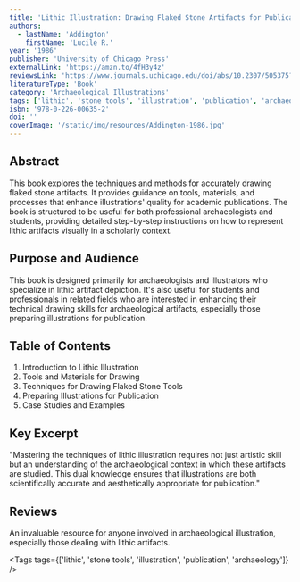 ```yaml
---
title: 'Lithic Illustration: Drawing Flaked Stone Artifacts for Publication'
authors:
  - lastName: 'Addington'
    firstName: 'Lucile R.'
year: '1986'
publisher: 'University of Chicago Press'
externalLink: 'https://amzn.to/4fH3y4z'
reviewsLink: 'https://www.journals.uchicago.edu/doi/abs/10.2307/505375?journalCode=aja'
literatureType: 'Book'
category: 'Archaeological Illustrations'
tags: ['lithic', 'stone tools', 'illustration', 'publication', 'archaeology']
isbn: '978-0-226-00635-2'
doi: ''
coverImage: '/static/img/resources/Addington-1986.jpg'
---
```


## Abstract

This book explores the techniques and methods for accurately drawing flaked stone artifacts. It provides guidance on tools, materials, and processes that enhance illustrations' quality for academic publications. The book is structured to be useful for both professional archaeologists and students, providing detailed step-by-step instructions on how to represent lithic artifacts visually in a scholarly context.

## Purpose and Audience

This book is designed primarily for archaeologists and illustrators who specialize in lithic artifact depiction. It's also useful for students and professionals in related fields who are interested in enhancing their technical drawing skills for archaeological artifacts, especially those preparing illustrations for publication.

## Table of Contents

1. Introduction to Lithic Illustration
2. Tools and Materials for Drawing
3. Techniques for Drawing Flaked Stone Tools
4. Preparing Illustrations for Publication
5. Case Studies and Examples

## Key Excerpt

"Mastering the techniques of lithic illustration requires not just artistic skill but an understanding of the archaeological context in which these artifacts are studied. This dual knowledge ensures that illustrations are both scientifically accurate and aesthetically appropriate for publication."

## Reviews

An invaluable resource for anyone involved in archaeological illustration, especially those dealing with lithic artifacts.

<Tags tags={['lithic', 'stone tools', 'illustration', 'publication', 'archaeology']} />
